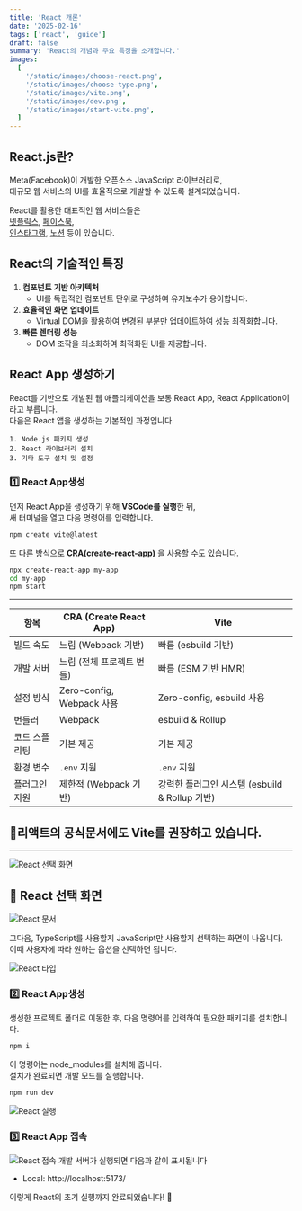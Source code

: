 ```yaml
---
title: 'React 개론'
date: '2025-02-16'
tags: ['react', 'guide']
draft: false
summary: 'React의 개념과 주요 특징을 소개합니다.'
images:
  [
    '/static/images/choose-react.png',
    '/static/images/choose-type.png',
    '/static/images/vite.png',
    '/static/images/dev.png',
    '/static/images/start-vite.png',
  ]
---
```


## React.js란?

Meta(Facebook)이 개발한 오픈소스 JavaScript 라이브러리로,  
대규모 웹 서비스의 UI를 효율적으로 개발할 수 있도록 설계되었습니다.

React를 활용한 대표적인 웹 서비스들은  
[넷플릭스](https://www.netflix.com), [페이스북](https://www.facebook.com),  
[인스타그램](https://www.instagram.com), [노션](https://www.notion.so) 등이 있습니다.

## React의 기술적인 특징

1. **컴포넌트 기반 아키텍처**
   - UI를 독립적인 컴포넌트 단위로 구성하여 유지보수가 용이합니다.
2. **효율적인 화면 업데이트**
   - Virtual DOM을 활용하여 변경된 부분만 업데이트하여 성능 최적화합니다.
3. **빠른 렌더링 성능**
   - DOM 조작을 최소화하여 최적화된 UI를 제공합니다.

## React App 생성하기

React를 기반으로 개발된 웹 애플리케이션을 보통 React App, React Application이라고 부릅니다.  
다음은 React 앱을 생성하는 기본적인 과정입니다.

```
1. Node.js 패키지 생성
2. React 라이브러리 설치
3. 기타 도구 설치 및 설정
```

### 1️⃣ React App생성

먼저 React App을 생성하기 위해 **VSCode를 실행**한 뒤,  
새 터미널을 열고 다음 명령어를 입력합니다.

```sh
npm create vite@latest
```

또 다른 방식으로 **CRA(create-react-app)** 을 사용할 수도 있습니다.

```sh
npx create-react-app my-app
cd my-app
npm start
```

---

| 항목          | CRA (Create React App)    | Vite                                           |
| ------------- | ------------------------- | ---------------------------------------------- |
| 빌드 속도     | 느림 (Webpack 기반)       | 빠름 (esbuild 기반)                            |
| 개발 서버     | 느림 (전체 프로젝트 번들) | 빠름 (ESM 기반 HMR)                            |
| 설정 방식     | Zero-config, Webpack 사용 | Zero-config, esbuild 사용                      |
| 번들러        | Webpack                   | esbuild & Rollup                               |
| 코드 스플리팅 | 기본 제공                 | 기본 제공                                      |
| 환경 변수     | `.env` 지원               | `.env` 지원                                    |
| 플러그인 지원 | 제한적 (Webpack 기반)     | 강력한 플러그인 시스템 (esbuild & Rollup 기반) |

## **📌리액트의 공식문서에도 Vite를 권장하고 있습니다.**

---

![React 선택 화면](/static/images/vite.png)

## 📌 React 선택 화면

![React 문서](/static/images/choose-react.png)

그다음, TypeScript를 사용할지 JavaScript만 사용할지 선택하는 화면이 나옵니다.  
이때 사용자에 따라 원하는 옵션을 선택하면 됩니다.

![React 타입](/static/images/choose-type.png)

### 2️⃣ React App생성

생성한 프로젝트 폴더로 이동한 후, 다음 명령어를 입력하여 필요한 패키지를 설치합니다.

```sh
npm i
```

이 명령어는 node_modules를 설치해 줍니다.  
설치가 완료되면 개발 모드를 실행합니다.

```sh
npm run dev
```

![React 실행](/static/images/dev.png)

### 3️⃣ React App 접속

![React 접속](/static/images/start-vite.png)
개발 서버가 실행되면 다음과 같이 표시됩니다

- Local: http://localhost:5173/

이렇게 React의 초기 실행까지 완료되었습니다! 🚀
